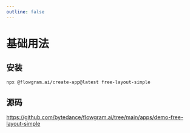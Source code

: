 ```yaml
---
outline: false
---
```



# 基础用法


<FreeLayoutSimplePreview />

## 安装

```bash
npx @flowgram.ai/create-app@latest free-layout-simple
```

## 源码

https://github.com/bytedance/flowgram.ai/tree/main/apps/demo-free-layout-simple
